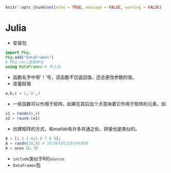 ```r
knitr::opts_chunk$set(echo = TRUE, message = FALSE, warning = FALSE)
```
# Julia {#Julia}
- 安装包
```julia
import Pkg;
Pkg.add("DataFrames")
# Pkg.rm()是删除包
using DataFrames # 导入包
```
- 函数名字中带‘！’号，该函数不仅返回值，还会更改参数的值。
- 变量赋值
```julia
a,b,c = 1,'a',3 
```
- 一些函数可以作用于矩阵，如果在其后加个点意味着它作用于矩阵的元素，如
```julia
x1 = randn(6,4)
x2 = round.(x1)
```
- 创建矩阵的方式，和matlab有许多共通之处。拼接也是类似的。
```julia
A = [1 2 3 4;5 6 7 8 9];
A = randn(10,8) # 10行8列的正态分布矩阵
A = ones（6，5）
```
- `include`类似于R的`source`.
- `DataFrames`包



